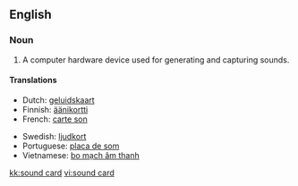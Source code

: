 ==English==

===Noun===
{{en-noun|s}}

# A computer hardware device used for generating and capturing sounds.

====Translations====
{{top}}
*Dutch: [[geluidskaart]]
*Finnish: [[äänikortti]]
*French: [[carte son]] {{f}}
{{mid}}
*Swedish: [[ljudkort]]
*Portuguese: [[placa de som]]
*Vietnamese: [[bo mạch âm thanh]]
{{bottom}}

[[kk:sound card]]
[[vi:sound card]]